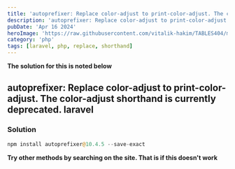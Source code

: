 ```yaml
---
title: 'autoprefixer: Replace color-adjust to print-color-adjust. The color-adjust shorthand is currently deprecated. laravel'
description: 'autoprefixer: Replace color-adjust to print-color-adjust. The color-adjust shorthand is currently deprecated. laravel'
pubDate: 'Apr 16 2024'
heroImage: 'https://raw.githubusercontent.com/vitalik-hakim/TABLES404/main/error_b/php.png'
category: 'php'
tags: [laravel, php, replace, shorthand]
---
```


**The solution for this is noted below**

## autoprefixer: Replace color-adjust to print-color-adjust. The color-adjust shorthand is currently deprecated. laravel

### Solution

```php
npm install autoprefixer@10.4.5 --save-exact
```

**Try other methods by searching on the site. That is if this doesn't work**
